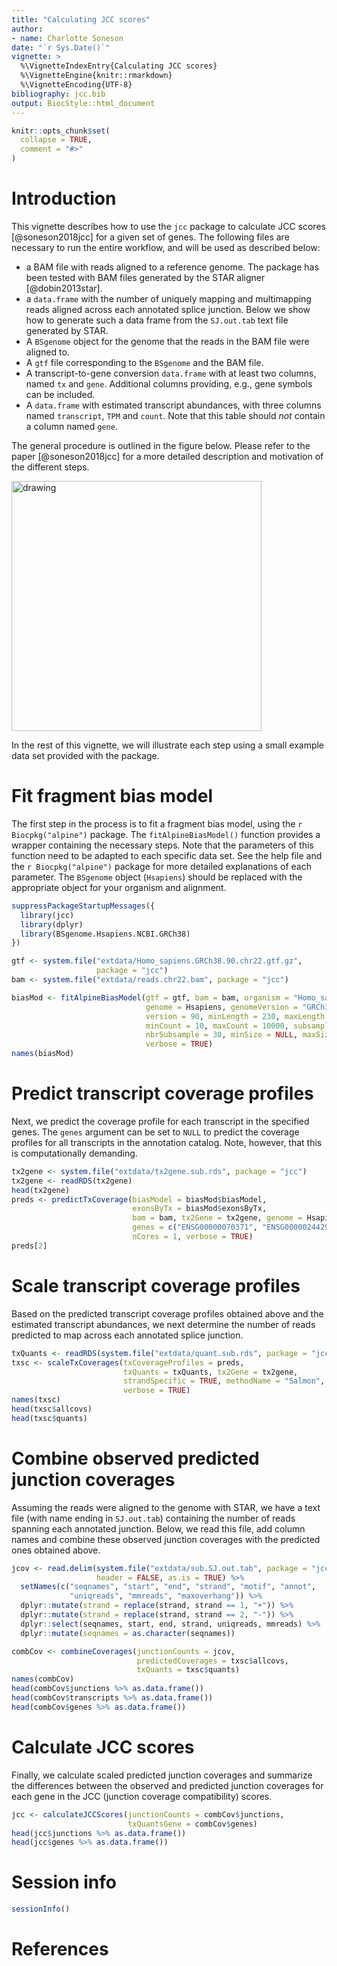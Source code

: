 ```yaml
---
title: "Calculating JCC scores"
author: 
- name: Charlotte Soneson
date: "`r Sys.Date()`"
vignette: >
  %\VignetteIndexEntry{Calculating JCC scores}
  %\VignetteEngine{knitr::rmarkdown}
  %\VignetteEncoding{UTF-8}
bibliography: jcc.bib
output: BiocStyle::html_document
---
```


```r
knitr::opts_chunk$set(
  collapse = TRUE,
  comment = "#>"
)
```

# Introduction

This vignette describes how to use the `jcc` package to calculate JCC scores [@soneson2018jcc] for a given set of genes. 
The following files are necessary to run the entire workflow, and will be used as described below:

- a BAM file with reads aligned to a reference genome. 
The package has been tested with BAM files generated by the STAR aligner [@dobin2013star].
- a `data.frame` with the number of uniquely mapping and multimapping reads aligned across each annotated splice junction. 
Below we show how to generate such a data frame from the `SJ.out.tab` text file generated by STAR. 
- A `BSgenome` object for the genome that the reads in the BAM file were aligned to.
- A `gtf` file corresponding to the `BSgenome` and the BAM file.
- A transcript-to-gene conversion `data.frame` with at least two columns, named `tx` and `gene`. 
Additional columns providing, e.g., gene symbols can be included.
- A `data.frame` with estimated transcript abundances, with three columns named `transcript`, `TPM` and `count`. 
Note that this table should _not_ contain a column named `gene`.

The general procedure is outlined in the figure below. Please refer to the paper [@soneson2018jcc] for a more detailed description and motivation of the different steps. 

<img src="study_design.png" alt="drawing" width="400px"/>

In the rest of this vignette, we will illustrate each step using a small example data set provided with the package. 

# Fit fragment bias model

The first step in the process is to fit a fragment bias model, using the `r Biocpkg("alpine")` package. 
The `fitAlpineBiasModel()` function provides a wrapper containing the necessary steps. 
Note that the parameters of this function need to be adapted to each specific data set. 
See the help file and the `r Biocpkg("alpine")` package for more detailed explanations of each parameter. 
The `BSgenome` object (`Hsapiens`) should be replaced with the appropriate object for your organism and alignment.

```r
suppressPackageStartupMessages({
  library(jcc)
  library(dplyr)
  library(BSgenome.Hsapiens.NCBI.GRCh38)
})

gtf <- system.file("extdata/Homo_sapiens.GRCh38.90.chr22.gtf.gz", 
                   package = "jcc")
bam <- system.file("extdata/reads.chr22.bam", package = "jcc")

biasMod <- fitAlpineBiasModel(gtf = gtf, bam = bam, organism = "Homo_sapiens",
                              genome = Hsapiens, genomeVersion = "GRCh38",
                              version = 90, minLength = 230, maxLength = 7000,
                              minCount = 10, maxCount = 10000, subsample = TRUE,
                              nbrSubsample = 30, minSize = NULL, maxSize = 220, 
                              verbose = TRUE)
names(biasMod)
```

# Predict transcript coverage profiles

Next, we predict the coverage profile for each transcript in the specified genes. 
The `genes` argument can be set to `NULL` to predict the coverage profiles for all transcripts in the annotation catalog. 
Note, however, that this is computationally demanding.

```r
tx2gene <- system.file("extdata/tx2gene.sub.rds", package = "jcc")
tx2gene <- readRDS(tx2gene)
head(tx2gene)
preds <- predictTxCoverage(biasModel = biasMod$biasModel, 
                           exonsByTx = biasMod$exonsByTx, 
                           bam = bam, tx2Gene = tx2gene, genome = Hsapiens,
                           genes = c("ENSG00000070371", "ENSG00000244296"), 
                           nCores = 1, verbose = TRUE)
preds[2]
```

# Scale transcript coverage profiles

Based on the predicted transcript coverage profiles obtained above and the estimated transcript abundances, we next determine the number of reads predicted to map across each annotated splice junction. 

```r
txQuants <- readRDS(system.file("extdata/quant.sub.rds", package = "jcc"))
txsc <- scaleTxCoverages(txCoverageProfiles = preds, 
                         txQuants = txQuants, tx2Gene = tx2gene,
                         strandSpecific = TRUE, methodName = "Salmon", 
                         verbose = TRUE)
names(txsc)
head(txsc$allcovs)
head(txsc$quants)
```

# Combine observed predicted junction coverages

Assuming the reads were aligned to the genome with STAR, we have a text file (with name ending in `SJ.out.tab`) containing the number of reads spanning each annotated junction. 
Below, we read this file, add column names and combine these observed junction coverages with the predicted ones obtained above. 

```r
jcov <- read.delim(system.file("extdata/sub.SJ.out.tab", package = "jcc"),
                   header = FALSE, as.is = TRUE) %>%
  setNames(c("seqnames", "start", "end", "strand", "motif", "annot",
             "uniqreads", "mmreads", "maxoverhang")) %>% 
  dplyr::mutate(strand = replace(strand, strand == 1, "+")) %>%
  dplyr::mutate(strand = replace(strand, strand == 2, "-")) %>%
  dplyr::select(seqnames, start, end, strand, uniqreads, mmreads) %>%
  dplyr::mutate(seqnames = as.character(seqnames))

combCov <- combineCoverages(junctionCounts = jcov, 
                            predictedCoverages = txsc$allcovs,
                            txQuants = txsc$quants)
names(combCov)
head(combCov$junctions %>% as.data.frame())
head(combCov$transcripts %>% as.data.frame())
head(combCov$genes %>% as.data.frame())
```

# Calculate JCC scores

Finally, we calculate scaled predicted junction coverages and summarize the differences between the observed and predicted junction coverages for each gene in the JCC (junction coverage compatibility) scores. 

```r
jcc <- calculateJCCScores(junctionCounts = combCov$junctions, 
                          txQuantsGene = combCov$genes)
head(jcc$junctions %>% as.data.frame())
head(jcc$genes %>% as.data.frame())
```

# Session info

```r
sessionInfo()
```

# References
